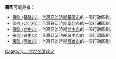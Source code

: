 '''壽町'''可能是指：

* [[壽町_(基隆市)|壽町 (基隆市)]]：[[台灣日治時期|台灣日治時期]][[基隆市_(州轄市)|基隆市]]的一個行政區劃。
* [[壽町_(台北市)|壽町 (台北市)]]：台灣日治時期[[臺北市|臺北市]]的一個行政區劃。
* [[壽町_(台中市)|壽町 (台中市)]]：台灣日治時期[[台中市_(州轄市)|台中市]]的一個行政區劃。
* [[壽町_(台南市)|壽町 (台南市)]]：台灣日治時期[[台南市_(州轄市)|台南市]]的一個行政區劃。
* [[壽町_(高雄市)|壽町 (高雄市)]]：台灣日治時期[[高雄市_(州轄市)|高雄市]]的一個行政區劃。

[[Category:二字地名消歧义|Category:二字地名消歧义]]